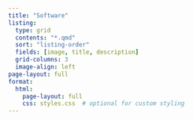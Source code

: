 ```yaml
---
title: "Software"
listing:
  type: grid
  contents: "*.qmd"
  sort: "listing-order"
  fields: [image, title, description]
  grid-columns: 3
  image-align: left
page-layout: full
format:
  html:
    page-layout: full
    css: styles.css  # optional for custom styling
---
```

